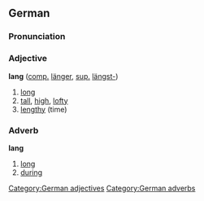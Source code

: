 ==German==
===Pronunciation===
{{IPA|[laŋ]}}
===Adjective===
'''lang''' ([[comparative|comp.]] [[länger]], [[superlative|sup.]] [[längst-]])
#[[long]]
#[[tall]], [[high]], [[lofty]]
#[[lengthy]] (time)

===Adverb===
'''lang'''
#[[long]]
#[[during]]

[[Category:German adjectives]]
[[Category:German adverbs]]
